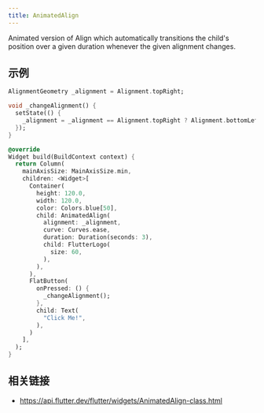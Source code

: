 ```yaml
---
title: AnimatedAlign
---
```


Animated version of Align which automatically transitions the child's position over a given duration whenever the given alignment changes.

## 示例

```dart liveslice=AnimatedAlign
AlignmentGeometry _alignment = Alignment.topRight;

void _changeAlignment() {
  setState(() {
    _alignment = _alignment == Alignment.topRight ? Alignment.bottomLeft : Alignment.topRight;
  });
}

@override
Widget build(BuildContext context) {
  return Column(
    mainAxisSize: MainAxisSize.min,
    children: <Widget>[
      Container(
        height: 120.0,
        width: 120.0,
        color: Colors.blue[50],
        child: AnimatedAlign(
          alignment: _alignment,
          curve: Curves.ease,
          duration: Duration(seconds: 3),
          child: FlutterLogo(
            size: 60,
          ),
        ),
      ),
      FlatButton(
        onPressed: () {
          _changeAlignment();
        },
        child: Text(
          "Click Me!",
        ),
      )
    ],
  );
}
```

## 相关链接

- https://api.flutter.dev/flutter/widgets/AnimatedAlign-class.html
